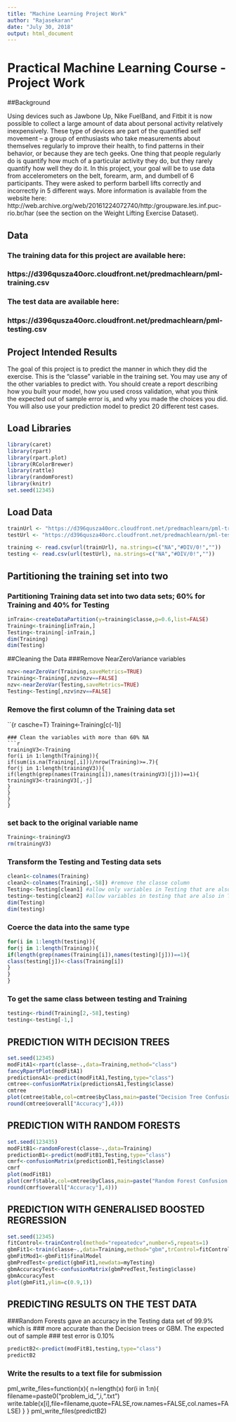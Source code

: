 ---
title: "Machine Learning Project Work"
author: "Rajasekaran"
date: "July 30, 2018"
output: html_document
---


# Practical Machine Learning Course - Project Work

##Background

Using devices such as Jawbone Up, Nike FuelBand, and Fitbit it is now possible to collect a large amount of data  about personal activity relatively inexpensively. These type of devices are part of the quantified self movement –  a group of enthusiasts who take measurements about themselves regularly to improve their health, to find patterns in their behavior, or because they are tech geeks. One thing that people regularly do is quantify how much of a  particular activity they do, but they rarely quantify how well they do it. In this project, your goal will be to  use data from accelerometers on the belt, forearm, arm, and dumbell of 6 participants. They were asked to perform  barbell lifts correctly and incorrectly in 5 different ways. More information is available from the website here:  http://web.archive.org/web/20161224072740/http:/groupware.les.inf.puc-rio.br/har (see the section on the Weight  Lifting Exercise Dataset).

## Data

### The training data for this project are available here:

### https://d396qusza40orc.cloudfront.net/predmachlearn/pml-training.csv

### The test data are available here:

### https://d396qusza40orc.cloudfront.net/predmachlearn/pml-testing.csv

## Project Intended Results

The goal of this project is to predict the manner in which they did the exercise. This is the “classe” variable in  the training set. You may use any of the other variables to predict with. You should create a report describing how you built your model, how you used cross validation, what you think the expected out of sample error is, and why you made the choices you did. You will also use your prediction model to predict 20 different test cases.

  
## Load Libraries
```{r casche=T}
library(caret)
library(rpart)
library(rpart.plot)
library(RColorBrewer)
library(rattle)
library(randomForest)
library(knitr)
set.seed(12345)
```
## Load Data
```{r casche=T}
trainUrl <- "https://d396qusza40orc.cloudfront.net/predmachlearn/pml-training.csv"
testUrl <- "https://d396qusza40orc.cloudfront.net/predmachlearn/pml-testing.csv"

training <- read.csv(url(trainUrl), na.strings=c("NA","#DIV/0!",""))
testing <- read.csv(url(testUrl), na.strings=c("NA","#DIV/0!",""))
```

## Partitioning the training set into two
### Partitioning Training data set into two data sets; 60% for Training and 40% for Testing
```{r casche=T}
inTrain<-createDataPartition(y=training$classe,p=0.6,list=FALSE)
Training<-training[inTrain,]
Testing<-training[-inTrain,]
dim(Training)
dim(Testing)
```
##Cleaning the Data
###Remove NearZeroVariance variables
```{r casche=T}
nzv<-nearZeroVar(Training,saveMetrics=TRUE)
Training<-Training[,nzv$nzv==FALSE]
nzv<-nearZeroVar(Testing,saveMetrics=TRUE)
Testing<-Testing[,nzv$nzv==FALSE]
```
### Remove the first column of the Training data set
``{r casche=T}
Training<-Training[c(-1)]
```
### Clean the variables with more than 60% NA
```{r casche=T}
trainingV3<-Training
for(i in 1:length(Training)){
if(sum(is.na(Training[,i]))/nrow(Training)>=.7){
for(j in 1:length(trainingV3)){
if(length(grep(names(Training[i]),names(trainingV3)[j]))==1){
trainingV3<-trainingV3[,-j]
}
}
}
}
```
### set back to the original variable name
```{r casche=T}
Training<-trainingV3
rm(trainingV3)
```
### Transform the Testing and Testing data sets
```{r casche=T} 
clean1<-colnames(Training)
clean2<-colnames(Training[,-58]) #remove the classe column
Testing<-Testing[clean1] #allow only variables in Testing that are also in Training
testing<-testing[clean2] #allow variables in testing that are also in Testing
dim(Testing)
dim(testing)
```
### Coerce the data into the same type
```{r casche=T}
for(i in 1:length(testing)){
for(j in 1:length(Training)){
if(length(grep(names(Training[i]),names(testing)[j]))==1){
class(testing[j])<-class(Training[i])
}
}
}
```
### To get the same class between testing and Training
```{r casche=T}
testing<-rbind(Training[2,-58],testing)
testing<-testing[-1,]
```
## PREDICTION WITH DECISION TREES
```{r casche=T}
set.seed(12345)
modFitA1<-rpart(classe~.,data=Training,method="class")
fancyRpartPlot(modFitA1)
predictionsA1<-predict(modFitA1,Testing,type="class")
cmtree<-confusionMatrix(predictionsA1,Testing$classe)
cmtree
plot(cmtree$table,col=cmtree$byClass,main=paste("Decision Tree Confusion Matrix:Accuracy=",
round(cmtree$overall["Accuracy"],4)))
```
## PREDICTION WITH RANDOM FORESTS
```{r casche=T}
set.seed(123435)
modFitB1<-randomForest(classe~.,data=Training)
predictionB1<-predict(modFitB1,Testing,type="class")
cmrf<-confusionMatrix(predictionB1,Testing$classe)
cmrf
plot(modFitB1)
plot(cmrf$table,col=cmtree$byClass,main=paste("Random Forest Confusion Matrix Accuracy=",
round(cmrf$overall["Accuracy"],4)))
```
## PREDICTION WITH GENERALISED BOOSTED REGRESSION
```{r casche=T}
set.seed(12345)
fitControl<-trainControl(method="repeatedcv",number=5,repeats=1)
gbmFit1<-train(classe~.,data=Training,method="gbm",trControl=fitControl,verbose=FALSE)
gbmFitMod1<-gbmFit1$finalModel
gbmPredTest<-predict(gbmFit1,newdata=myTesting)
gbmAccuracyTest<-confusionMatrix(gbmPredTest,Testing$classe)
gbmAccuracyTest
plot(gbmFit1,ylim=c(0.9,1))
```
## PREDICTING RESULTS ON THE TEST DATA
###Random Forests gave an accuracy in the Testing data set of 99.9% which is
### more accurate than the Decision trees or GBM. The expected out of sample 
### test error is 0.10%
```{r casche=T}
predictB2<-predict(modFitB1,testing,type="class")
predictB2
```
### Write the results to a text file for submission
pml_write_files=function(x){
n=length(x)
for(i in 1:n){
filename=paste0("problem_id_",i,".txt")
write.table(x[i],file=filename,quote=FALSE,row.names=FALSE,col.names=FALSE)
}
}
pml_write_files(predictB2)

